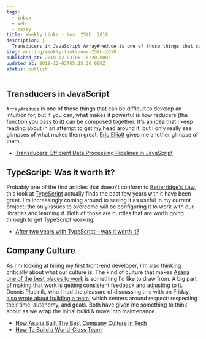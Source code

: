 ```yaml
---
tags:
  - inbox
  - web
  - essay
title: Weekly Links - Nov. 25th, 2018
description: |
  Transducers in JavaScript Array#reduce is one of those things that can be difficult to develop an intuition for, but if you can, what makes it powerful is how reducers (the function you pass to it) can be composed together. It’s an idea that I keep reading about in an attempt to get my head around \[…]
slug: writing/weekly-links-nov-25th-2018
published_at: 2018-12-03T05:15:20.000Z
updated_at: 2018-12-03T05:15:20.000Z
status: publish
---
```

## Transducers in JavaScript

`Array#reduce` is one of those things that can be difficult to develop an intuition for, but if you can, what makes it powerful is how reducers (the function you pass to it) can be composed together. It's an idea that I keep reading about in an attempt to get my head around it, but I only really see glimpses of what makes them great. [Eric Elliott](https://medium.com/javascript-scene/transducers-efficient-data-processing-pipelines-in-javascript-7985330fe73d) gives me another glimpse of them.

* [Transducers: Efficient Data Processing Pipelines in JavaScript](https://medium.com/javascript-scene/transducers-efficient-data-processing-pipelines-in-javascript-7985330fe73d)

## TypeScript: Was it worth it?

Probably one of the first articles that doesn't conform to [Betterridge's Law](https://en.wikipedia.org/wiki/Betteridge%27s_law_of_headlines), this look at [TypeScript](https://ecom.software/after-two-years-with-typescript-was-it-worth-it/) actually finds the past few years with it have been great. I'm increasingly coming around to seeing it as useful in my current project; the only issues to overcome will be configuring it to work with our libraries and learning it. Both of those are hurdles that are worth going through to get TypeScript working.

* [After two years with TypeScript – was it worth it?](https://ecom.software/after-two-years-with-typescript-was-it-worth-it/)

## Company Culture

As I'm looking at hiring my first front-end developer, I'm also thinking critically about what our culture is. The kind of culture that makes [Asana one of the best places to work](https://www.fastcompany.com/3069240/how-asana-built-the-best-company-culture-in-tech) is something I'd like to draw from. A big part of making that work is getting consistent feedback and adjusting to it. Dennis Plucinik, who I had the pleasure of discussing this with on Friday, [also wrote about building a team](https://www.linkedin.com/pulse/how-build-world-class-team-dennis-plucinik/), which centers around respect: respecting their time, autonomy, and goals. Both have given me something to think about as we wrap the initial build & move into maintenance.

* [How Asana Built The Best Company Culture In Tech](https://www.fastcompany.com/3069240/how-asana-built-the-best-company-culture-in-tech)
* [How To Build a World-Class Team](https://www.linkedin.com/pulse/how-build-world-class-team-dennis-plucinik/)
